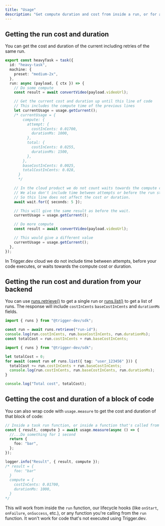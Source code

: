 ```yaml
---
title: "Usage"
description: "Get compute duration and cost from inside a run, or for a specific block of code."
---
```


## Getting the run cost and duration

You can get the cost and duration of the current including retries of the same run.

```ts
export const heavyTask = task({
  id: "heavy-task",
  machine: {
    preset: "medium-2x",
  },
  run: async (payload, { ctx }) => {
    // Do some compute
    const result = await convertVideo(payload.videoUrl);

    // Get the current cost and duration up until this line of code
    // This includes the compute time of the previous lines
    let currentUsage = usage.getCurrent();
    /* currentUsage = {
        compute: {
          attempt: {
            costInCents: 0.01700,
            durationMs: 1000,
          },
          total: {
            costInCents: 0.0255,
            durationMs: 1500,
          },
        },
        baseCostInCents: 0.0025,
        totalCostInCents: 0.028,
      } 
      */

    // In the cloud product we do not count waits towards the compute cost or duration.
    // We also don't include time between attempts or before the run starts executing your code.
    // So this line does not affect the cost or duration.
    await wait.for({ seconds: 5 });

    // This will give the same result as before the wait.
    currentUsage = usage.getCurrent();

    // Do more compute
    const result = await convertVideo(payload.videoUrl);

    // This would give a different value
    currentUsage = usage.getCurrent();
  },
});
```

<Note>
  In Trigger.dev cloud we do not include time between attempts, before your code executes, or waits
  towards the compute cost or duration.
</Note>

## Getting the run cost and duration from your backend

You can use [runs.retrieve()](/v3/management/runs/retrieve) to get a single run or [runs.list()](/v3/management/runs/list) to get a list of runs. The response will include `costInCents` `baseCostInCents` and `durationMs` fields.

```ts single run
import { runs } from "@trigger-dev/sdk";

const run = await runs.retrieve("run-id");
console.log(run.costInCents, run.baseCostInCents, run.durationMs);
const totalCost = run.costInCents + run.baseCostInCents;
```

```ts multiple runs
import { runs } from "@trigger-dev/sdk";

let totalCost = 0;
for await (const run of runs.list({ tag: "user_123456" })) {
  totalCost += run.costInCents + run.baseCostInCents;
  console.log(run.costInCents, run.baseCostInCents, run.durationMs);
}

console.log("Total cost", totalCost);
```

## Getting the cost and duration of a block of code

You can also wrap code with `usage.measure` to get the cost and duration of that block of code:

```ts
// Inside a task run function, or inside a function that's called from there.
const { result, compute } = await usage.measure(async () => {
  //...Do something for 1 second
  return {
    foo: "bar",
  };
});

logger.info("Result", { result, compute });
/* result = {
    foo: "bar"
  }
  compute = {
    costInCents: 0.01700,
    durationMs: 1000,
  }
*/
```

This will work from inside the `run` function, our lifecycle hooks (like `onStart`, `onFailure`, `onSuccess`, etc.), or any function you're calling from the `run` function. It won't work for code that's not executed using Trigger.dev.
